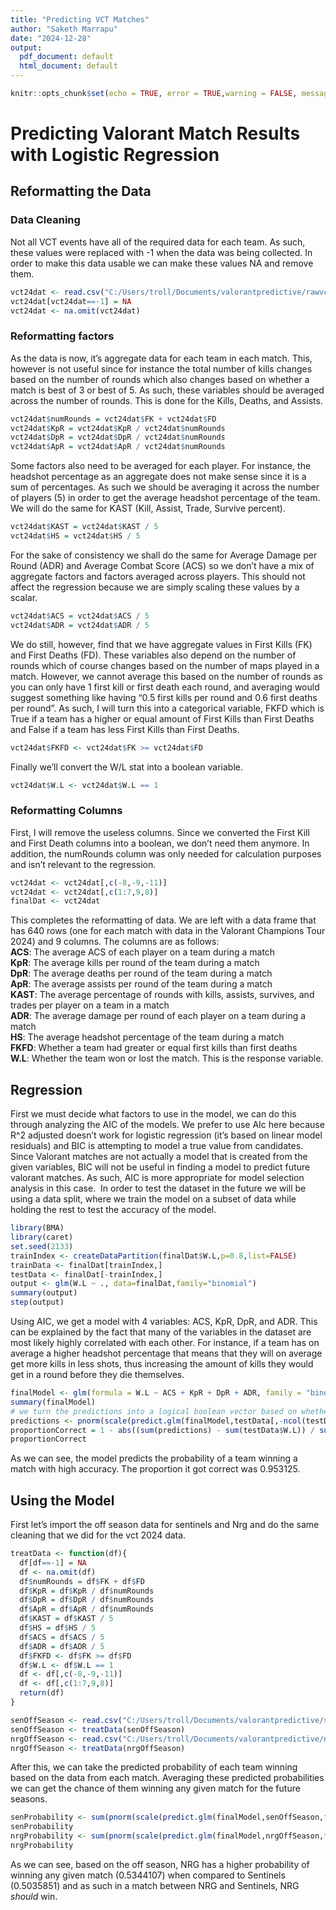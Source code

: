 ```yaml
---
title: "Predicting VCT Matches"
author: "Saketh Marrapu"
date: "2024-12-28"
output:
  pdf_document: default
  html_document: default
---
```


```r
knitr::opts_chunk$set(echo = TRUE, error = TRUE,warning = FALSE, message = FALSE)
```

# Predicting Valorant Match Results with Logistic Regression {.tabset}

## Reformatting the Data 

### Data Cleaning

Not all VCT events have all of the required data for each team. As such, these values were replaced with -1 when the data was being collected. In order to make this data usable we can make these values NA and remove them.

```r
vct24dat <- read.csv("C:/Users/troll/Documents/valorantpredictive/rawvct2024data.csv",header = TRUE)
vct24dat[vct24dat==-1] = NA
vct24dat <- na.omit(vct24dat)
```

### Reformatting factors

As the data is now, it's aggregate data for each team in each match. This, however is not useful since for instance the total number of kills changes based on the number of rounds which also changes based on whether a match is best of 3 or best of 5. As such, these variables should be averaged across the number of rounds. This is done for the Kills, Deaths, and Assists.

```r
vct24dat$numRounds = vct24dat$FK + vct24dat$FD
vct24dat$KpR = vct24dat$KpR / vct24dat$numRounds
vct24dat$DpR = vct24dat$DpR / vct24dat$numRounds
vct24dat$ApR = vct24dat$ApR / vct24dat$numRounds
```

Some factors also need to be averaged for each player. For instance, the headshot percentage as an aggregate does not make sense since it is a sum of percentages. As such we should be averaging it across the number of players (5) in order to get the average headshot percentage of the team. We will do the same for KAST (Kill, Assist, Trade, Survive percent).

```r
vct24dat$KAST = vct24dat$KAST / 5
vct24dat$HS = vct24dat$HS / 5
```

For the sake of consistency we shall do the same for Average Damage per Round (ADR) and Average Combat Score (ACS) so we don't have a mix of aggregate factors and factors averaged across players. This should not affect the regression because we are simply scaling these values by a scalar.

```r
vct24dat$ACS = vct24dat$ACS / 5
vct24dat$ADR = vct24dat$ADR / 5
```

We do still, however, find that we have aggregate values in First Kills (FK) and First Deaths (FD). These variables also depend on the number of rounds which of course changes based on the number of maps played in a match. However, we cannot average this based on the number of rounds as you can only have 1 first kill or first death each round, and averaging would suggest something like having "0.5 first kills per round and 0.6 first deaths per round". As such, I will turn this into a categorical variable, FKFD which is True if a team has a higher or equal amount of First Kills than First Deaths and False if a team has less First Kills than First Deaths.
```r
vct24dat$FKFD <- vct24dat$FK >= vct24dat$FD

```

Finally we'll convert the W/L stat into a boolean variable.

```r
vct24dat$W.L <- vct24dat$W.L == 1
```

### Reformatting Columns

First, I will remove the useless columns. Since we converted the First Kill and First Death columns into a boolean, we don't need them anymore. In addition, the numRounds column was only needed for calculation purposes and isn't relevant to the regression.
```r
vct24dat <- vct24dat[,c(-8,-9,-11)]
vct24dat <- vct24dat[,c(1:7,9,8)]
finalDat <- vct24dat
```


This completes the reformatting of data. We are left with a data frame that has 640 rows (one for each match with data in the Valorant Champions Tour 2024) and 9 columns. The columns are as follows:\
**ACS**: The average ACS of each player on a team during a match\
**KpR**: The average kills per round of the team during a match\
**DpR**: The average deaths per round of the team during a match\
**ApR**: The average assists per round of the team during a match\
**KAST**: The average percentage of rounds with kills, assists, survives, and trades per player on a team in a match\
**ADR**: The average damage per round of each player on a team during a match\
**HS**: The average headshot percentage of the team during a match\
**FKFD**: Whether a team had greater or equal first kills than first deaths\
**W.L**: Whether the team won or lost the match. This is the response variable.

## Regression

First we must decide what factors to use in the model, we can do this through analyzing the AIC of the models. We prefer to use AIc here because R^2 adjusted doesn't work for logistic regression (it's based on linear model residuals) and BIC is attempting to model a true value from candidates. Since Valorant matches are not actually a model that is created from the given variables, BIC will not be useful in finding a model to predict future valorant matches. As such, AIC is more appropriate for model selection analysis in this case.\ 
In order to test the dataset in the future we will be using a data split, where we train the model on a subset of data while holding the rest to test the accuracy of the model.
```r
library(BMA)
library(caret)
set.seed(2133)
trainIndex <- createDataPartition(finalDat$W.L,p=0.8,list=FALSE)
trainData <- finalDat[trainIndex,]
testData <- finalDat[-trainIndex,]
output <- glm(W.L ~ ., data=finalDat,family="binomial")
summary(output)
step(output)
```
Using AIC, we get a model with 4 variables: ACS, KpR, DpR, and ADR. This can be explained by the fact that many of the variables in the dataset are most likely highly correlated with each other. For instance, if a team has on average a higher headshot percentage that means that they will on average get more kills in less shots, thus increasing the amount of kills they would get in a round before they die themselves. 
```r
finalModel <- glm(formula = W.L ~ ACS + KpR + DpR + ADR, family = "binomial", data = finalDat)
summary(finalModel)
# we turn the predictions into a logical boolean vector based on whether the probability of winning is above or equal to 0.5. In the future we will keep it as a proportion
predictions <- pnorm(scale(predict.glm(finalModel,testData[,-ncol(testData)],type="response"))) >= 0.5
proportionCorrect = 1 - abs((sum(predictions) - sum(testData$W.L)) / sum(testData$W.L))
proportionCorrect
```
As we can see, the model predicts the probability of a team winning a match with high accuracy. The proportion it got correct was 0.953125.

## Using the Model

First let's import the off season data for sentinels and Nrg and do the same cleaning that we did for the vct 2024 data.
```r
treatData <- function(df){
  df[df==-1] = NA
  df <- na.omit(df)
  df$numRounds = df$FK + df$FD
  df$KpR = df$KpR / df$numRounds
  df$DpR = df$DpR / df$numRounds
  df$ApR = df$ApR / df$numRounds
  df$KAST = df$KAST / 5
  df$HS = df$HS / 5
  df$ACS = df$ACS / 5
  df$ADR = df$ADR / 5
  df$FKFD <- df$FK >= df$FD
  df$W.L <- df$W.L == 1
  df <- df[,c(-8,-9,-11)]
  df <- df[,c(1:7,9,8)]
  return(df)
}

senOffSeason <- read.csv("C:/Users/troll/Documents/valorantpredictive/sentinelsOffSeasonData.csv",header=TRUE)
senOffSeason <- treatData(senOffSeason)
nrgOffSeason <- read.csv("C:/Users/troll/Documents/valorantpredictive/nrgOffSeasonData.csv",header=TRUE)
nrgOffSeason <- treatData(nrgOffSeason)
```

After this, we can take the predicted probability of each team winning based on the data from each match. Averaging these predicted probabilities we can get the chance of them winning any given match for the future seasons.
```r
senProbability <- sum(pnorm(scale(predict.glm(finalModel,senOffSeason,type="response")))) / nrow(senOffSeason)
senProbability
nrgProbability <- sum(pnorm(scale(predict.glm(finalModel,nrgOffSeason,type="response")))) / nrow(nrgOffSeason)
nrgProbability
```
As we can see, based on the off season, NRG has a higher probability of winning any given match (0.5344107) when compared to Sentinels (0.5035851) and as such in a match between NRG and Sentinels, NRG *should* win.
